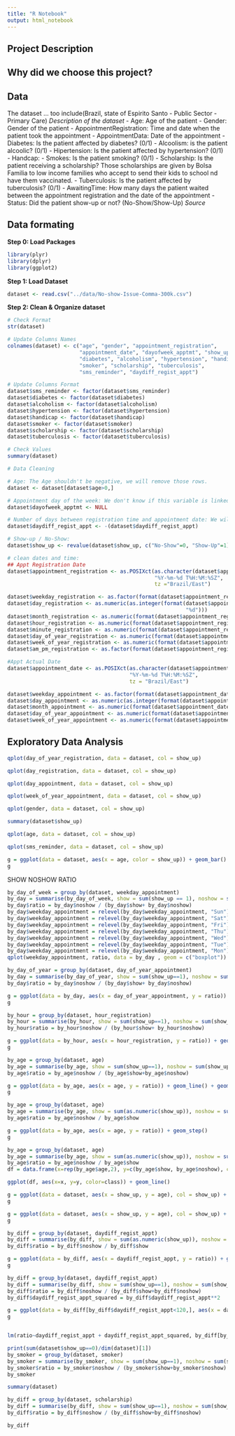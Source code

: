 ```yaml
---
title: "R Notebook"
output: html_notebook
---
```


## Project Description

## Why did we choose this project?


## Data
The dataset ... too include(Brazil, state of Espirito Santo - Public Sector - Primary Care)
*Description of the dataset*
- Age: Age of the patient
- Gender: Gender of the patient
- AppointmentRegistration: Time and date when the patient took the appointment
- AppointmentData: Date of the appointment
- Diabetes: Is the patient affected by diabetes? (0/1)
- Alcoolism: is the patient alcoolic? (0/1)
- Hipertension: Is the patient affected by hypertension? (0/1)
- Handcap: 
- Smokes: Is the patient smoking? (0/1)
- Scholarship: Is the patient receiving a scholarship? Those scholarships are given by Bolsa Familia to low income families who accept to send their kids to school nd have them vaccinated. 
- Tuberculosis: Is the patient affected by tuberculosis? (0/1)
- AwaitingTime: How many days the patient waited between the appointment registration and the date of the appointment
- Status: Did the patient show-up or not? (No-Show/Show-Up)
*Source*

## Data formating

**Step 0: Load Packages**

```r
library(plyr)
library(dplyr)
library(ggplot2)
```

**Step 1: Load Dataset**
```r
dataset <- read.csv("../data/No-show-Issue-Comma-300k.csv")
```

**Step 2: Clean & Organize dataset**
```r
# Check Format
str(dataset)
```

```r
# Update Columns Names
colnames(dataset) <- c("age", "gender", "appointment_registration", 
                       "appointment_date", "dayofweek_apptmt", "show_up",
                       "diabetes", "alcoholism", "hypertension", "handicap", 
                       "smoker", "scholarship", "tuberculosis",
                       "sms_reminder", "daydiff_regist_appt")

# Update Columns Format
dataset$sms_reminder <- factor(dataset$sms_reminder)
dataset$diabetes <- factor(dataset$diabetes)
dataset$alcoholism <- factor(dataset$alcoholism)
dataset$hypertension <- factor(dataset$hypertension)
dataset$handicap <- factor(dataset$handicap)
dataset$smoker <- factor(dataset$smoker)
dataset$scholarship <- factor(dataset$scholarship)
dataset$tuberculosis <- factor(dataset$tuberculosis)
```

```r
# Check Values
summary(dataset)
```


```r
# Data Cleaning

# Age: The Age shouldn't be negative, we will remove those rows. 
dataset <- dataset[dataset$age>0,]

# Appointment day of the week: We don't know if this variable is linked to the registration date or the apointment date - we will delete it and use the raw columns only
dataset$dayofweek_apptmt <- NULL

# Number of days between registration time and appointment date: We will convert this value to be positive
dataset$daydiff_regist_appt <- -(dataset$daydiff_regist_appt)

# Show-up / No-Show: 
dataset$show_up <- revalue(dataset$show_up, c("No-Show"=0, "Show-Up"=1))

# clean dates and time:
## Appt Registration Date
dataset$appointment_registration <- as.POSIXct(as.character(dataset$appointment_registration), 
                                               "%Y-%m-%d T%H:%M:%SZ", 
                                               tz ="Brazil/East")

dataset$weekday_registration <- as.factor(format(dataset$appointment_registration, "%a"))
dataset$day_registration <- as.numeric(as.integer(format(dataset$appointment_registration, 
                                                         "%d")))
dataset$month_registration <- as.numeric(format(dataset$appointment_registration, "%m"))
dataset$hour_registration <- as.numeric(format(dataset$appointment_registration,"%H"))
dataset$minute_registration <- as.numeric(format(dataset$appointment_registration,"%M"))
dataset$day_of_year_registration <- as.numeric(format(dataset$appointment_registration,"%j"))
dataset$week_of_year_registration <- as.numeric(format(dataset$appointment_registration,"%U"))
dataset$am_pm_registration <- as.factor(format(dataset$appointment_registration,"%p"))

#Appt Actual Date
dataset$appointment_date <- as.POSIXct(as.character(dataset$appointment_date), 
                                       "%Y-%m-%d T%H:%M:%SZ", 
                                       tz = "Brazil/East")

dataset$weekday_appointment <- as.factor(format(dataset$appointment_date,"%a"))
dataset$day_appointment <- as.numeric(as.integer(format(dataset$appointment_date,"%d")))
dataset$month_appointment <- as.numeric(format(dataset$appointment_date,"%m"))
dataset$day_of_year_appointment <- as.numeric(format(dataset$appointment_date,"%j"))
dataset$week_of_year_appointment <- as.numeric(format(dataset$appointment_date,"%U"))
```

## Exploratory Data Analysis

```r
qplot(day_of_year_registration, data = dataset, col = show_up)
```

```r
qplot(day_registration, data = dataset, col = show_up)
```

```r
qplot(day_appointment, data = dataset, col = show_up)
```

```r
qplot(week_of_year_appointment, data = dataset, col = show_up)
```

```r
qplot(gender, data = dataset, col = show_up)
```
```r
summary(dataset$show_up)
```


```r
qplot(age, data = dataset, col = show_up)
```

```r
qplot(sms_reminder, data = dataset, col = show_up)
```

```r
g = ggplot(data = dataset, aes(x = age, color = show_up)) + geom_bar() + facet_wrap(~gender)
g
```

SHOW NOSHOW RATIO
```r
by_day_of_week = group_by(dataset, weekday_appointment)
by_day = summarise(by_day_of_week, show = sum(show_up == 1), noshow = sum(show_up == 0))
by_day$ratio = by_day$noshow / (by_day$show+ by_day$noshow)
by_day$weekday_appointment = relevel(by_day$weekday_appointment, "Sun")
by_day$weekday_appointment = relevel(by_day$weekday_appointment, "Sat")
by_day$weekday_appointment = relevel(by_day$weekday_appointment, "Fri")
by_day$weekday_appointment = relevel(by_day$weekday_appointment, "Thu")
by_day$weekday_appointment = relevel(by_day$weekday_appointment, "Wed")
by_day$weekday_appointment = relevel(by_day$weekday_appointment, "Tue")
by_day$weekday_appointment = relevel(by_day$weekday_appointment, "Mon")
qplot(weekday_appointment, ratio, data = by_day , geom = c("boxplot"))
```

```r
by_day_of_year = group_by(dataset, day_of_year_appointment)
by_day = summarise(by_day_of_year, show = sum(show_up==1), noshow = sum(show_up == 0))
by_day$ratio = by_day$noshow / (by_day$show+ by_day$noshow)

g = ggplot(data = by_day, aes(x = day_of_year_appointment, y = ratio)) + geom_line()
g
```

```r
by_hour = group_by(dataset, hour_registration)
by_hour = summarise(by_hour, show = sum(show_up==1), noshow = sum(show_up == 0))
by_hour$ratio = by_hour$noshow / (by_hour$show+ by_hour$noshow)

g = ggplot(data = by_hour, aes(x = hour_registration, y = ratio)) + geom_step()
g
```

```r
by_age = group_by(dataset, age)
by_age = summarise(by_age, show = sum(show_up==1), noshow = sum(show_up == 0))
by_age$ratio = by_age$noshow / (by_age$show+by_age$noshow)

g = ggplot(data = by_age, aes(x = age, y = ratio)) + geom_line() + geom_smooth(method = "glm")
g
```

```r
by_age = group_by(dataset, age)
by_age = summarise(by_age, show = sum(as.numeric(show_up)), noshow = sum(show_up == 0))
by_age$ratio = by_age$noshow / by_age$show

g = ggplot(data = by_age, aes(x = age, y = ratio)) + geom_step()
g
```


```r
by_age = group_by(dataset, age)
by_age = summarise(by_age, show = sum(as.numeric(show_up)), noshow = sum(show_up == 0))
by_age$ratio = by_age$noshow / by_age$show
df = data.frame(x=rep(by_age$age,2), y=c(by_age$show, by_age$noshow), class=c(rep("show", length(by_age$age)), rep("noshow", length(by_age$age))))

ggplot(df, aes(x=x, y=y, color=class)) + geom_line()
```


```r
g = ggplot(data = dataset, aes(x = show_up, y = age), col = show_up) + geom_violin(scale = "count") 
g
```

```r
g = ggplot(data = dataset, aes(x = show_up, y = age), col = show_up) + geom_violin(scale = "count") 
g
```

```r
by_diff = group_by(dataset, daydiff_regist_appt)
by_diff = summarise(by_diff, show = sum(as.numeric(show_up)), noshow = sum(show_up == 0))
by_diff$ratio = by_diff$noshow / by_diff$show

g = ggplot(data = by_diff, aes(x = daydiff_regist_appt, y = ratio)) + geom_line() 
g
```

```r
by_diff = group_by(dataset, daydiff_regist_appt)
by_diff = summarise(by_diff, show = sum(show_up==1), noshow = sum(show_up == 0))
by_diff$ratio = by_diff$noshow / (by_diff$show+by_diff$noshow)
by_diff$daydiff_regist_appt_squared = by_diff$daydiff_regist_appt**2

g = ggplot(data = by_diff[by_diff$daydiff_regist_appt<120,], aes(x = daydiff_regist_appt, y = ratio)) + geom_line() + geom_smooth(method = "loess")
g


lm(ratio~daydiff_regist_appt + daydiff_regist_appt_squared, by_diff[by_diff$daydiff_regist_appt<120,])
```


```r
print(sum(dataset$show_up==0)/dim(dataset)[1])
by_smoker = group_by(dataset, smoker)
by_smoker = summarise(by_smoker, show = sum(show_up==1), noshow = sum(show_up == 0))
by_smoker$ratio = by_smoker$noshow / (by_smoker$show+by_smoker$noshow)
by_smoker
```

```r
summary(dataset)
```




```r
by_diff = group_by(dataset, scholarship)
by_diff = summarise(by_diff, show = sum(show_up==1), noshow = sum(show_up == 0))
by_diff$ratio = by_diff$noshow / (by_diff$show+by_diff$noshow)

by_diff
```







